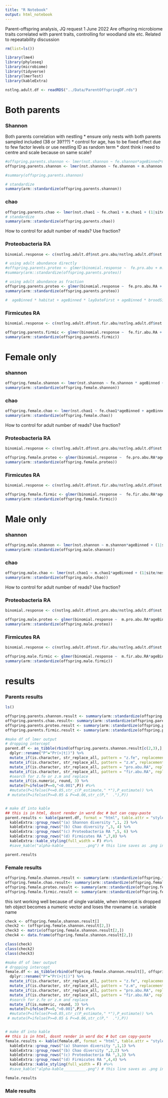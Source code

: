 ```yaml
---
title: "R Notebook"
output: html_notebook
---
```


Parent-offspring analysis, JQ request 1 June 2022
Are offspring microbiome traits correlated with parent traits, controlling for woodland site etc.
Related to repeatability discussion

```r
rm(list=ls())
```

```r
library(lme4)
library(phyloseq)
library(microbiome)
library(tidyverse)
library(lmerTest)
library(kableExtra)
```

```r
nstlng.adult.df <- readRDS("../Data/ParentOffspringDF.rds")
```


# Both parents
### Shannon

Both parents correlation with nestling
* ensure only nests with both parents sampled included (38 or 39???)
* control for age, has to be fixed effect due to few factor levels or use nestling ID as random term
* dont think i need to centre and scale because on same scale?
```r
#offspring.parents.shannon <- lmer(nst.shannon ~ fe.shannon*ageBinned*m.shannon + (1|site/nest/bird.ID), data = nstlng.adult.df)
offspring.parents.shannon <- lmer(nst.shannon ~ fe.shannon + m.shannon + (1|site/nest/bird.ID), data = nstlng.adult.df)

#summary(offspring.parents.shannon)

# standardize
summary(arm::standardize(offspring.parents.shannon))
```

### chao
```r
offspring.parents.chao <- lmer(nst.chao1 ~ fe.chao1 + m.chao1 + (1|site/nest/bird.ID), data = nstlng.adult.df)
# standardize
summary(arm::standardize(offspring.parents.chao))
```

How to control for adult number of reads? Use fraction?

### Proteobacteria RA
```r
binomial.response <- c(nstlng.adult.df$nst.pro.abu/nstlng.adult.df$nst.NumberOfReads)

# using adult abundance directly
#offspring.parents.proteo <- glmer(binomial.response ~  fe.pro.abu + m.pro.abu + (1|site/nest/bird.ID), family= binomial, weights = nst.NumberOfReads, data = nstlng.adult.df)
#summary(arm::standardize(offspring.parents.proteo))

# using adult abundance as fraction
offspring.parents.proteo <- glmer(binomial.response ~  fe.pro.abu.RA + m.pro.abu.RA + (1|site/nest/bird.ID), family= binomial, weights = nst.NumberOfReads, data = nstlng.adult.df)
summary(arm::standardize(offspring.parents.proteo))

#  ageBinned * habitat + ageBinned * layDateFirst + ageBinned * broodSizeWhenSampled + ageBinned * DistanceToEdge + (1|site/nest) + (1|SequencePlate), family= binomial, weights = NumberOfReads, data = proteobacteria.df) # , REML=FALSE not valid argument
```

### Firmicutes RA

```r
binomial.response <- c(nstlng.adult.df$nst.fir.abu/nstlng.adult.df$nst.NumberOfReads)

offspring.parents.firmic <- glmer(binomial.response ~  fe.fir.abu.RA + m.fir.abu.RA + (1|site/nest/bird.ID), family= binomial, weights = nst.NumberOfReads, data = nstlng.adult.df)
summary(arm::standardize(offspring.parents.firmic))
```

# Female only
### shannon

```r
offspring.female.shannon <- lmer(nst.shannon ~ fe.shannon * ageBinned + ageBinned * habitat+ (1|site/nest/bird.ID), data = nstlng.adult.df)
summary(arm::standardize(offspring.female.shannon))
```

### chao
```r
offspring.female.chao <- lmer(nst.chao1 ~ fe.chao1*ageBinned + ageBinned * habitat+ (1|site/nest/bird.ID), data = nstlng.adult.df)
summary(arm::standardize(offspring.female.chao))
```


How to control for adult number of reads? Use fraction?

### Proteobacteria RA
```r
binomial.response <- c(nstlng.adult.df$nst.pro.abu/nstlng.adult.df$nst.NumberOfReads)

offspring.female.proteo <- glmer(binomial.response ~  fe.pro.abu.RA*ageBinned + ageBinned*habitat + ageBinned*broodSizeWhenSampled + ageBinned*DistanceToEdge + ageBinned*layDateFirst + habitat*broodSizeWhenSampled + habitat*DistanceToEdge + broodSizeWhenSampled*DistanceToEdge + (1|site/nest/bird.ID), family= binomial, weights = nst.NumberOfReads, data = nstlng.adult.df)
summary(arm::standardize(offspring.female.proteo))
```

### Firmicutes RA

```r
binomial.response <- c(nstlng.adult.df$nst.fir.abu/nstlng.adult.df$nst.NumberOfReads)

offspring.female.firmic <- glmer(binomial.response ~  fe.fir.abu.RA*ageBinned + ageBinned*habitat + ageBinned*broodSizeWhenSampled + ageBinned*DistanceToEdge + ageBinned*layDateFirst + habitat*broodSizeWhenSampled + habitat*DistanceToEdge + broodSizeWhenSampled*DistanceToEdge + (1|site/nest/bird.ID), family= binomial, weights = nst.NumberOfReads, data = nstlng.adult.df)
summary(arm::standardize(offspring.female.firmic))
```

# Male only

### shannon
```r
offspring.male.shannon <- lmer(nst.shannon ~ m.shannon*ageBinned + (1|site/nest/bird.ID), data = nstlng.adult.df)
summary(arm::standardize(offspring.male.shannon))
```

### chao
```r
offspring.male.chao <- lmer(nst.chao1 ~ m.chao1*ageBinned + (1|site/nest/bird.ID), data = nstlng.adult.df)
summary(arm::standardize(offspring.male.chao))
```


How to control for adult number of reads? Use fraction?

### Proteobacteria RA
```r
binomial.response <- c(nstlng.adult.df$nst.pro.abu/nstlng.adult.df$nst.NumberOfReads)

offspring.male.proteo <- glmer(binomial.response ~  m.pro.abu.RA*ageBinned + ageBinned*habitat + ageBinned*broodSizeWhenSampled + ageBinned*DistanceToEdge + ageBinned*layDateFirst + habitat*broodSizeWhenSampled + habitat*DistanceToEdge + broodSizeWhenSampled*DistanceToEdge + (1|site/nest/bird.ID), family= binomial, weights = nst.NumberOfReads, data = nstlng.adult.df)
summary(arm::standardize(offspring.male.proteo))
```

### Firmicutes RA

```r
binomial.response <- c(nstlng.adult.df$nst.fir.abu/nstlng.adult.df$nst.NumberOfReads)

offspring.male.firmic <- glmer(binomial.response ~  m.fir.abu.RA*ageBinned + ageBinned*habitat + ageBinned*broodSizeWhenSampled + ageBinned*DistanceToEdge + ageBinned*layDateFirst + habitat*broodSizeWhenSampled + habitat*DistanceToEdge + broodSizeWhenSampled*DistanceToEdge + (1|site/nest/bird.ID), family= binomial, weights = nst.NumberOfReads, data = nstlng.adult.df)
summary(arm::standardize(offspring.male.firmic))
```


# results
### Parents results
```r
ls()
```

```r
offspring.parents.shannon.result <- summary(arm::standardize(offspring.parents.shannon))[["coefficients"]][,c(1,2,4,5)]
offspring.parents.chao.result<- summary(arm::standardize(offspring.parents.chao))[["coefficients"]][,c(1,2,4,5)] #drop df column to allow rbind downstream
offspring.parents.proteo.result <- summary(arm::standardize(offspring.parents.proteo))[["coefficients"]]
offspring.parents.firmic.result <- summary(arm::standardize(offspring.parents.firmic))[["coefficients"]]
```

```r
#make df of lmer output
# dropping intercept
parent.df <- as_tibble(rbind(offspring.parents.shannon.result[c(2,3),], offspring.parents.chao.result[c(2,3),], offspring.parents.proteo.result[c(2,3),], offspring.parents.firmic.result[c(2,3),]), rownames="Independent variables") %>% 
  dplyr::rename("P"="Pr(>|t|)") %>% 
  mutate_if(is.character, str_replace_all, pattern = "z.fe", replacement = "female") %>% 
  mutate_if(is.character, str_replace_all, pattern = "z.m", replacement = "male") %>% 
  mutate_if(is.character, str_replace_all, pattern = "pro.abu.RA", replacement = "proteobacteria") %>% 
  mutate_if(is.character, str_replace_all, pattern = "fir.abu.RA", replacement = "firmicutes") %>% 
  #search for z.fe or z.m and replace
  mutate_if(is.numeric, round, 3) %>%
  mutate(P=ifelse(P==0,"<0.001",P)) #%>% 
  #mutate(P=ifelse(P<=0.05,str_c(P_estimate," *"),P_estimate)) %>%
 # mutate(P=ifelse(P>=0.05 & P<=0.06,str_c(P,"  ."),P))


# make df into kable
## this is in html, dosnt render in word doc # but can copy-paste
parent.results <- kable(parent.df, format = "html", table.attr = "style = \"color: black;\"") %>%
  kableExtra::group_rows("(a) Shannon diversity ",1, 2) %>%
  kableExtra::group_rows("(b) Chao diversity ",3, 4) %>%
  kableExtra::group_rows("(c) Proteobacteria RA ",5, 6) %>%
  kableExtra::group_rows("(d) Firmicutes RA ",7,8) %>%
  kableExtra::kable_styling(full_width = F) #%>%
  #save_kable("alpha-kable__________.png") # this line saves as .png in Reports/

parent.results
```

### Female results
```r
offspring.female.shannon.result <- summary(arm::standardize(offspring.female.shannon))[["coefficients"]][,c(1,2,4,5)]
offspring.female.chao.result<- summary(arm::standardize(offspring.female.chao))[["coefficients"]][,c(1,2,4,5)] #drop df column to allow rbind downstream
offspring.female.proteo.result <- summary(arm::standardize(offspring.female.proteo))[["coefficients"]]
offspring.female.firmic.result <- summary(arm::standardize(offspring.female.firmic))[["coefficients"]]
```

this isnt working well because of single variable, when intercept is dropped teh object becomes a numeric vector and loses the rowname i.e. variable name
```r
check <- offspring.female.shannon.result[]
check2 <- (offspring.female.shannon.result[2,])
check3 <- matrix(offspring.female.shannon.result[2,])
check4 <- data.frame(offspring.female.shannon.result[2,])

class(check)
class(check2)
class(check3)

#make df of lmer output
# dropping intercept
female.df <- as_tibble(rbind(offspring.female.shannon.result[], offspring.female.chao.result[2,], offspring.female.proteo.result[2,], offspring.female.firmic.result[2,]), rownames="Independent variables") %>% 
  dplyr::rename("P"="Pr(>|t|)") %>% 
  mutate_if(is.character, str_replace_all, pattern = "z.fe", replacement = "female") %>% 
  mutate_if(is.character, str_replace_all, pattern = "z.m", replacement = "male") %>% 
  mutate_if(is.character, str_replace_all, pattern = "pro.abu.RA", replacement = "proteobacteria") %>% 
  mutate_if(is.character, str_replace_all, pattern = "fir.abu.RA", replacement = "firmicutes") %>% 
  #search for z.fe or z.m and replace
  mutate_if(is.numeric, round, 3) %>%
  mutate(P=ifelse(P==0,"<0.001",P)) #%>% 
  #mutate(P=ifelse(P<=0.05,str_c(P_estimate," *"),P_estimate)) %>%
 # mutate(P=ifelse(P>=0.05 & P<=0.06,str_c(P,"  ."),P))


# make df into kable
## this is in html, dosnt render in word doc # but can copy-paste
female.results <- kable(female.df, format = "html", table.attr = "style = \"color: black;\"") %>%
  kableExtra::group_rows("(a) Shannon diversity ",1,1) %>%
  kableExtra::group_rows("(b) Chao diversity ",2,2) %>%
  kableExtra::group_rows("(c) Proteobacteria RA ",3,3) %>%
  kableExtra::group_rows("(d) Firmicutes RA ",4,4) %>%
  kableExtra::kable_styling(full_width = F) #%>%
  #save_kable("alpha-kable__________.png") # this line saves as .png in Reports/

female.results
```

### Male results
